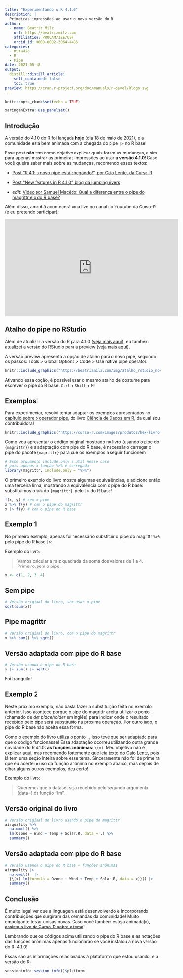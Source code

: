 ```yaml
---
title: "Experimentando o R 4.1.0"
description: |
  Primeiras impressões ao usar o nova versão do R
author:
  - name: Beatriz Milz
    url: https://beatrizmilz.com
    affiliation: PROCAM/IEE/USP
    orcid_id: 0000-0002-3064-4486
categories:
  - RStudio
  - R
  - Pipe
date: 2021-05-18
output:
  distill::distill_article:
    self_contained: false
    toc: true
preview: https://cran.r-project.org/doc/manuals/r-devel/Rlogo.svg
---
```



```r
knitr::opts_chunk$set(echo = TRUE)
```

```r
xaringanExtra::use_panelset()
```

## Introdução

A versão do 4.1.0 do R foi lançada **hoje** (dia 18 de maio de 2021), e a comunidade está bem animada com a chegada do pipe `|>` no R base!

Esse post **não** tem como objetivo explicar quais foram as mudanças, e sim para apenas mostrar as primeiras impressões ao usar **a versão 4.1.0**! Caso você queira saber mais sobre as mudanças, recomendo esses textos:

- [Post "R 4.1: o novo pipe está chegando!", por Caio Lente, da Curso-R](https://blog.curso-r.com/posts/2021-05-06-o-novo-pipe-esta-chegando/)

- [Post "New features in R 4.1.0", blog da jumping rivers](https://www.jumpingrivers.com/blog/new-features-r410-pipe-anonymous-functions/)

- *edit*: [Video por Samuel Macêdo: Qual a diferença entre o pipe do magrittr e o do R base?](https://www.youtube.com/watch?v=6SZc4v0FDTw) 

Além disso,  amanhã acontecerá uma live no canal do Youtube da Curso-R (e eu pretendo participar):

<center>
<iframe width="560" height="315" src="https://www.youtube.com/embed/RPSLFU_5OGk" title="YouTube video player" frameborder="0" allow="accelerometer; autoplay; clipboard-write; encrypted-media; gyroscope; picture-in-picture" allowfullscreen></iframe></center>


## Atalho do pipe no RStudio

Além de atualizar a versão do R para 4.1.0 ([veja mais aqui](https://www.r-project.org/)), eu também atualizei a versão do RStudio para a preview ([veja mais aqui](https://www.rstudio.com/products/rstudio/download/preview/)).

A versão preview apresenta a opção de atalho para o novo pipe, seguindo os passos: Tools > Global Options > Code > Use native pipe operator.

```r
knitr::include_graphics("https://beatrizmilz.com/img/atalho_rstudio_novo_pipe.png")
```

Ativando essa opção, é possível usar o mesmo atalho de costume para escrever o pipe do R base: `Ctrl` + `Shift` + `M`!


## Exemplos!

Para experimentar, resolvi tentar adaptar os exemplos apresentados no [capítulo sobre o operador pipe](https://livro.curso-r.com/6-1-o-operador-pipe.html), do livro [Ciência de Dados em R](https://livro.curso-r.com/index.html), da qual sou contribuidora!

<a href='https://livro.curso-r.com/index.html'>
```r
knitr::include_graphics("https://curso-r.com/images/produtos/hex-livro.png")
```
</a>

Como vou apresentar o código original mostrado no livro (usando o pipe do `{magrittr}`) e a adaptação com pipe do R base, é necessário carregar o pipe do pacote `{magrittr}` para que os exemplos a seguir funcionem:

```r
# Esse argumento include.only é útil nesse caso,
# pois apenas a função %>% é carregada
library(magrittr, include.only = "%>%")
```

O primeiro exemplo do livro mostra algumas equivalências, e adiciono então uma terceira linha, mostrando a equivalência com o pipe do R base: substituimos o `%>%` do `{magrittr}`, pelo `|>` do R base!  

```r
f(x, y) # sem o pipe
x %>% f(y) # com o pipe do magrittr
x |> f(y) # com o pipe do R base
```

## Exemplo 1

No primeiro exemplo, apenas foi necessário substituir o pipe do magrittr `%>%` pelo pipe do R base `|>`:

Exemplo do livro: 

> Vamos calcular a raiz quadrada da soma dos valores de 1 a 4. Primeiro, sem o pipe.

```r
x <- c(1, 2, 3, 4)
```


::::: {.panelset}

::: {.panel}

## Sem pipe  {.sem-pipe}
```r
# Versão original do livro, sem usar o pipe
sqrt(sum(x))
```


:::
  
  
::: {.panel}

## Pipe magrittr {.pipe-magrittr}
```r
# Versão original do livro, com o pipe do magrittr
x %>% sum() %>% sqrt()
```


:::
  
::: {.panel}

## Versão adaptada com pipe do R base {.pipe-nativo}
```r
# Versão usando o pipe do R base
x |> sum() |> sqrt()
```

:::
  

:::::

Foi tranquilo!

## Exemplo 2

Neste próximo exemplo, não basta fazer a substituição feita no exemplo anterior. Isso acontece porque o pipe do magrittr aceita utilizar o ponto `.` (chamado de *dot placeholder* em inglês) para indicar onde o resultado recebido pelo pipe será substituído na próxima operação. Por outro lado, o pipe do R base não aceita essa forma.

Como o exemplo do livro utiliza o ponto `.`, isso teve que ser adaptado para que o código funcionasse! Essa adaptação ocorreu utilizando outra grande novidade do R 4.1.0: **as funções anônimas**: `\(x)`. Meu objetivo não é explicar aqui, mas recomendo fortemente que leia [texto do Caio Lente](https://blog.curso-r.com/posts/2021-05-06-o-novo-pipe-esta-chegando/), pois lá tem uma seção inteira sobre esse tema. 
Sinceramente não foi de primeira que eu acertei o uso da função anônima no exemplo abaixo, mas depois de olhar alguns outros exemplos, deu certo!

Exemplo do livro: 

> Queremos que o dataset seja recebido pelo segundo argumento (data=) da função "lm".


::::: {.panelset}

::: {.panel}

## Versão original do livro {.pipe-magrittr}
```r
# Versão original do livro usando o pipe do magrittr
airquality %>%
  na.omit() %>%
  lm(Ozone ~ Wind + Temp + Solar.R, data = .) %>%
  summary()
```


:::
  
::: {.panel}

## Versão adaptada com pipe do R base {.pipe-nativo}
```r
# Versão usando o pipe do R base + funções anônimas
airquality |>
  na.omit()  |>
  {\(x) lm(formula = Ozone ~ Wind + Temp + Solar.R, data = x)}() |>
  summary()
```

:::
  
:::::

## Conclusão

É muito legal ver que a linguagem está desenvolvendo e incorporando contribuições que surgiram das demandas da comunidade! Muito empolgante testar coisas novas. Caso você também esteja animada(o), [assista a live da Curso-R sobre o tema](https://www.youtube.com/embed/RPSLFU_5OGk)! 

Lembrando que os códigos acima utilizando o pipe do R base e as notações das funções anônimas apenas funcionarão se você instalou a nova versão do R: 4.1.0!

Essas são as informações relacionadas à plataforma que estou usando, e a versão do R:

```r
sessioninfo::session_info()$platform
```


